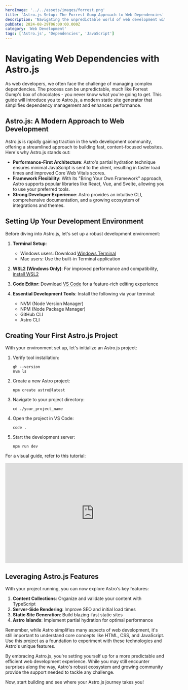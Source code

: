 ```yaml
---
heroImage: '../../assets/images/forrest.png'
title: 'Astro.js Setup: The Forrest Gump Approach to Web Dependencies'
description: 'Navigating the unpredictable world of web development with Astro.js'
pubDate: 2024-08-29T06:00:00.000Z
category: 'Web Development'
tags: ['Astro.js', 'Dependencies', 'JavaScript']
---
```


# Navigating Web Dependencies with Astro.js

As web developers, we often face the challenge of managing complex dependencies. The process can be unpredictable, much like Forrest Gump's box of chocolates - you never know what you're going to get. This guide will introduce you to Astro.js, a modern static site generator that simplifies dependency management and enhances performance.

## Astro.js: A Modern Approach to Web Development

Astro.js is rapidly gaining traction in the web development community, offering a streamlined approach to building fast, content-focused websites. Here's why Astro.js stands out:

- **Performance-First Architecture**: Astro's partial hydration technique ensures minimal JavaScript is sent to the client, resulting in faster load times and improved Core Web Vitals scores.
- **Framework Flexibility**: With its "Bring Your Own Framework" approach, Astro supports popular libraries like React, Vue, and Svelte, allowing you to use your preferred tools.
- **Strong Developer Experience**: Astro provides an intuitive CLI, comprehensive documentation, and a growing ecosystem of integrations and themes.

## Setting Up Your Development Environment

Before diving into Astro.js, let's set up a robust development environment:

1. **Terminal Setup**:

   - Windows users: Download [Windows Terminal](https://apps.microsoft.com/detail/9N0DX20HK701?hl=en-US&gl=US)
   - Mac users: Use the built-in Terminal application

2. **WSL2 (Windows Only)**:
   For improved performance and compatibility, [install WSL2](https://learn.microsoft.com/en-us/windows/wsl/install)

3. **Code Editor**:
   Download [VS Code](https://code.visualstudio.com/download) for a feature-rich editing experience

4. **Essential Development Tools**:
   Install the following via your terminal:
   - NVM (Node Version Manager)
   - NPM (Node Package Manager)
   - GitHub CLI
   - Astro CLI

## Creating Your First Astro.js Project

With your environment set up, let's initialize an Astro.js project:

1. Verify tool installation:

   ```shell
   gh --version
   nvm ls
   ```

2. Create a new Astro project:

   ```shell
   npm create astro@latest
   ```

3. Navigate to your project directory:

   ```shell
   cd ./your_project_name
   ```

4. Open the project in VS Code:

   ```shell
   code .
   ```

5. Start the development server:
   ```shell
   npm run dev
   ```

For a visual guide, refer to this tutorial:

<div style={{ display: 'flex', justifyContent: 'center' }}>
	<iframe
		width='560'
		height='315'
		src='https://www.youtube.com/embed/TYogYBTS7YQ'
		title='YouTube video player'
		frameborder='0'
		allow='accelerometer; autoplay; clipboard-write; encrypted-media; gyroscope; picture-in-picture; web-share'
		allowfullscreen
	></iframe>
</div>

## Leveraging Astro.js Features

With your project running, you can now explore Astro's key features:

1. **Content Collections**: Organize and validate your content with TypeScript
2. **Server-Side Rendering**: Improve SEO and initial load times
3. **Static Site Generation**: Build blazing-fast static sites
4. **Astro Islands**: Implement partial hydration for optimal performance

Remember, while Astro simplifies many aspects of web development, it's still important to understand core concepts like HTML, CSS, and JavaScript. Use this project as a foundation to experiment with these technologies and Astro's unique features.

By embracing Astro.js, you're setting yourself up for a more predictable and efficient web development experience. While you may still encounter surprises along the way, Astro's robust ecosystem and growing community provide the support needed to tackle any challenge.

Now, start building and see where your Astro.js journey takes you!
